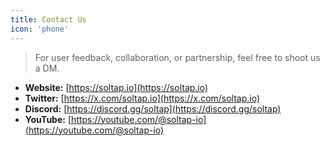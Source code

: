 ```yaml
---
title: Contact Us
icon: 'phone'
---
```


> For user feedback, collaboration, or partnership, feel free to shoot us a DM.

* **Website:** [https://soltap.io](https://soltap.io)
* **Twitter:** [https://x.com/soltap.io](https://x.com/soltap.io)
* **Discord:** [https://discord.gg/soltap](https://discord.gg/soltap)
* **YouTube:** [https://youtube.com/@soltap-io](https://youtube.com/@soltap-io)
